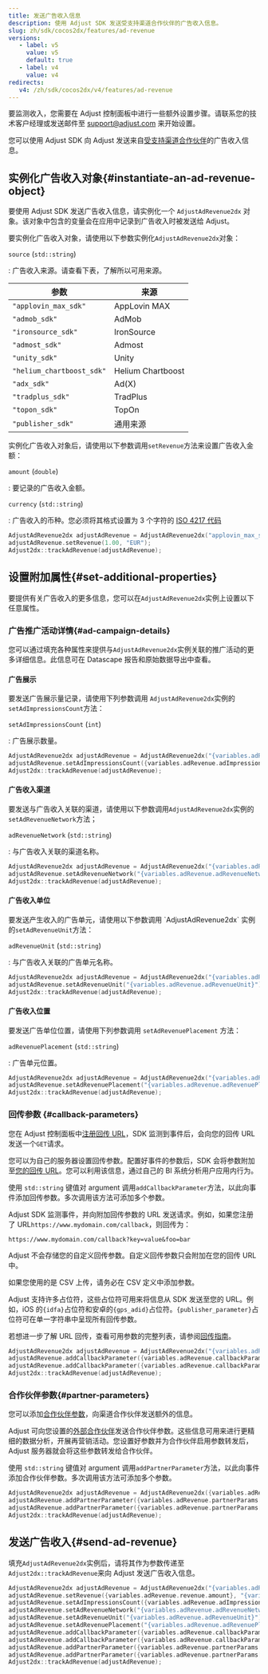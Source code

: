 ```yaml
---
title: 发送广告收入信息
description: 使用 Adjust SDK 发送受支持渠道合作伙伴的广告收入信息。
slug: zh/sdk/cocos2dx/features/ad-revenue
versions:
   - label: v5
     value: v5
     default: true
   - label: v4
     value: v4
redirects:
   v4: /zh/sdk/cocos2dx/v4/features/ad-revenue
---
```


<Callout type="important">

要监测收入，您需要在 Adjust 控制面板中进行一些额外设置步骤。请联系您的技术客户经理或发送邮件至 [support@adjust.com](mailto:support@adjust.com) 来开始设置。

</Callout>

您可以使用 Adjust SDK 向 Adjust 发送来自[受支持渠道合作伙伴](https://help.adjust.com/zh/article/ad-revenue)的广告收入信息。

## 实例化广告收入对象\{\#instantiate\-an\-ad\-revenue\-object\}

要使用 Adjust SDK 发送广告收入信息，请实例化一个 `AdjustAdRevenue2dx` 对象。该对象中包含的变量会在应用中记录到广告收入时被发送给 Adjust。

要实例化广告收入对象，请使用以下参数实例化`AdjustAdRevenue2dx`对象：

<deflist>

`source` \(`std::string`\)

: 广告收入来源。请查看下表，了解所以可用来源。

</DefList>

| 参数                      | 来源              |
| ------------------------- | ----------------- |
| `"applovin_max_sdk"`      | AppLovin MAX      |
| `"admob_sdk"`             | AdMob             |
| `"ironsource_sdk"`        | IronSource        |
| `"admost_sdk"`            | Admost            |
| `"unity_sdk"`             | Unity             |
| `"helium_chartboost_sdk"` | Helium Chartboost |
| `"adx_sdk"`               | Ad\(X\)           |
| `"tradplus_sdk"`          | TradPlus          |
| `"topon_sdk"`             | TopOn             |
| `"publisher_sdk"`         | 通用来源          |

实例化广告收入对象后，请使用以下参数调用`setRevenue`方法来设置广告收入金额：

<deflist>

`amount` \(`double`\)

: 要记录的广告收入金额。

`currency` \(`std::string`\)

: 广告收入的币种。您必须将其格式设置为 3 个字符的 [ISO 4217 代码](https://www.iban.com/currency-codes)

</DefList>

```cpp
AdjustAdRevenue2dx adjustAdRevenue = AdjustAdRevenue2dx("applovin_max_sdk");
adjustAdRevenue.setRevenue(1.00, "EUR");
Adjust2dx::trackAdRevenue(adjustAdRevenue);
```

## 设置附加属性\{\#set\-additional\-properties\}

要提供有关广告收入的更多信息，您可以在`AdjustAdRevenue2dx`实例上设置以下任意属性。

### 广告推广活动详情{#ad-campaign-details}

您可以通过填充各种属性来提供与`AdjustAdRevenue2dx`实例关联的推广活动的更多详细信息。此信息可在 Datascape 报告和原始数据导出中查看。

#### 广告展示

要发送广告展示量记录，请使用下列参数调用 `AdjustAdRevenue2dx`实例的`setAdImpressionsCount`方法：

<deflist>

`setAdImpressionsCount` \(`int`\)

: 广告展示数量。

</DefList>

```cpp
AdjustAdRevenue2dx adjustAdRevenue = AdjustAdRevenue2dx("{variables.adRevenue.source}");
adjustAdRevenue.setAdImpressionsCount({variables.adRevenue.adImpressionsCount});
Adjust2dx::trackAdRevenue(adjustAdRevenue);
```

#### 广告收入渠道

要发送与广告收入关联的渠道，请使用以下参数调用`AdjustAdRevenue2dx`实例的`setAdRevenueNetwork`方法；

<deflist>

`adRevenueNetwork` \(`std::string`\)

: 与广告收入关联的渠道名称。

</DefList>

```cpp
AdjustAdRevenue2dx adjustAdRevenue = AdjustAdRevenue2dx("{variables.adRevenue.source}");
adjustAdRevenue.setAdRevenueNetwork("{variables.adRevenue.adRevenueNetwork}");
Adjust2dx::trackAdRevenue(adjustAdRevenue);
```

#### 广告收入单位

要发送产生收入的广告单元，请使用以下参数调用 \`AdjustAdRevenue2dx\` 实例的`setAdRevenueUnit`方法：

<deflist>

`adRevenueUnit` \(`std::string`\)

: 与广告收入关联的广告单元名称。

</DefList>

```cpp
AdjustAdRevenue2dx adjustAdRevenue = AdjustAdRevenue2dx("{variables.adRevenue.source}");
adjustAdRevenue.setAdRevenueUnit("{variables.adRevenue.adRevenueUnit}");
Adjust2dx::trackAdRevenue(adjustAdRevenue);
```

#### 广告收入位置

要发送广告单位位置，请使用下列参数调用 `setAdRevenuePlacement` 方法：

<deflist>

`adRevenuePlacement` \(`std::string`\)

: 广告单元位置。

</DefList>

```cpp
AdjustAdRevenue2dx adjustAdRevenue = AdjustAdRevenue2dx("{variables.adRevenue.source}");
adjustAdRevenue.setAdRevenuePlacement("{variables.adRevenue.adRevenuePlacement}");
Adjust2dx::trackAdRevenue(adjustAdRevenue);
```

### 回传参数 {#callback-parameters}

您在 Adjust 控制面板中[注册回传 URL](https://help.adjust.com/zh/article/recommended-placeholders-callbacks)，SDK 监测到事件后，会向您的回传 URL 发送一个`GET`请求。

您可以为自己的服务器设置回传参数。配置好事件的参数后，SDK 会将参数附加至[您的回传 URL](https://help.adjust.com/zh/article/raw-data-exports)。您可以利用该信息，通过自己的 BI 系统分析用户应用内行为。

使用 `std::string` 键值对 argument 调用`addCallbackParameter`方法，以此向事件添加回传参数。多次调用该方法可添加多个参数。

Adjust SDK 监测事件，并向附加回传参数的 URL 发送请求。例如，如果您注册了 URL`https://www.mydomain.com/callback`，则回传为：

<CodeBlock highlight="key=value, foo=bar">

```http
https://www.mydomain.com/callback?key=value&foo=bar
```

</CodeBlock>
<Callout type="note">

Adjust 不会存储您的自定义回传参数。自定义回传参数只会附加在您的回传 URL 中。

</Callout>

如果您使用的是 CSV 上传，请务必在 CSV 定义中添加参数。

Adjust 支持许多占位符，这些占位符可用来将信息从 SDK 发送至您的 URL。例如，iOS 的`{idfa}`占位符和安卓的`{gps_adid}`占位符。`{publisher_parameter}`占位符可在单一字符串中呈现所有回传参数。

<Callout type="seealso">

若想进一步了解 URL 回传，查看可用参数的完整列表，请参阅[回传指南](https://help.adjust.com/zh/article/callbacks)。

</Callout>

```cpp
AdjustAdRevenue2dx adjustAdRevenue = AdjustAdRevenue2dx("{variables.adRevenue.source}");
adjustAdRevenue.addCallbackParameter({variables.adRevenue.callbackParams[0]});
adjustAdRevenue.addCallbackParameter({variables.adRevenue.callbackParams[1]});
Adjust2dx::trackAdRevenue(adjustAdRevenue);
```

### 合作伙伴参数{#partner-parameters}

您可以添加[合作伙伴参数](https://help.adjust.com/zh/article/data-sharing-ad-network#map-parameters)，向渠道合作伙伴发送额外的信息。

Adjust 可向您设置的[外部合作伙伴](https://help.adjust.com/zh/article/integrated-partners)发送合作伙伴参数。这些信息可用来进行更精细的数据分析，开展再营销活动。您设置好参数并为合作伙伴启用参数转发后，Adjust 服务器就会将这些参数转发给合作伙伴。

使用 `std::string` 键值对 argument 调用`addPartnerParameter`方法，以此向事件添加合作伙伴参数。多次调用该方法可添加多个参数。

```cpp
AdjustAdRevenue2dx adjustAdRevenue = AdjustAdRevenue2dx({variables.adRevenue.source});
adjustAdRevenue.addPartnerParameter({variables.adRevenue.partnerParams[0]});
adjustAdRevenue.addPartnerParameter({variables.adRevenue.partnerParams[1]});
Adjust2dx::trackAdRevenue(adjustAdRevenue);
```

## 发送广告收入\{\#send\-ad\-revenue\}

填充`AdjustAdRevenue2dx`实例后，请将其作为参数传递至`Adjust2dx::trackAdRevenue`来向 Adjust 发送广告收入信息。

```cpp
AdjustAdRevenue2dx adjustAdRevenue = AdjustAdRevenue2dx("{variables.adRevenue.source}");
adjustAdRevenue.setRevenue({variables.adRevenue.revenue.amount}, "{variables.adRevenue.revenue.currency}");
adjustAdRevenue.setAdImpressionsCount({variables.adRevenue.adImpressionsCount});
adjustAdRevenue.setAdRevenueNetwork("{variables.adRevenue.adRevenueNetwork}");
adjustAdRevenue.setAdRevenueUnit("{variables.adRevenue.adRevenueUnit}");
adjustAdRevenue.setAdRevenuePlacement("{variables.adRevenue.adRevenuePlacement}");
adjustAdRevenue.addCallbackParameter({variables.adRevenue.callbackParams[0]});
adjustAdRevenue.addCallbackParameter({variables.adRevenue.callbackParams[1]});
adjustAdRevenue.addPartnerParameter({variables.adRevenue.partnerParams[0]});
adjustAdRevenue.addPartnerParameter({variables.adRevenue.partnerParams[1]})
Adjust2dx::trackAdRevenue(adjustAdRevenue);
```
